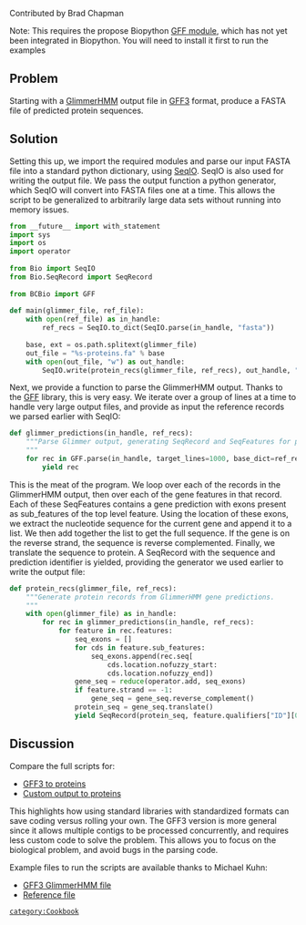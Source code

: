 Contributed by Brad Chapman

Note: This requires the propose Biopython [http://github.com/chapmanb/bcbb/tree/master/gff/ GFF module], which has not yet been integrated in Biopython. You will need to install it first to run the examples

== Problem ==

Starting with a [http://www.cbcb.umd.edu/software/GlimmerHMM/ GlimmerHMM] output file in [http://www.sequenceontology.org/gff3.shtml GFF3] format, produce a FASTA file of predicted protein sequences.

== Solution ==

Setting this up, we import the required modules and parse our input FASTA file into a standard python dictionary, using [http://www.biopython.org/wiki/SeqIO SeqIO]. SeqIO is also used for writing the output file. We pass the output function a python generator, which SeqIO will convert into FASTA files one at a time. This allows the script to be generalized to arbitrarily large data sets without running into memory issues.

<source lang=Python>
from __future__ import with_statement
import sys
import os
import operator
 
from Bio import SeqIO
from Bio.SeqRecord import SeqRecord
 
from BCBio import GFF
 
def main(glimmer_file, ref_file):
    with open(ref_file) as in_handle:
        ref_recs = SeqIO.to_dict(SeqIO.parse(in_handle, "fasta"))
 
    base, ext = os.path.splitext(glimmer_file)
    out_file = "%s-proteins.fa" % base
    with open(out_file, "w") as out_handle:
        SeqIO.write(protein_recs(glimmer_file, ref_recs), out_handle, "fasta")
</source>

Next, we provide a function to parse the GlimmerHMM output. Thanks to the [http://www.biopython.org/wiki/GFF_Parsing GFF] library, this is very easy. We iterate over a group of lines at a time to handle very large output files, and provide as input the reference records we parsed earlier with SeqIO:

<source lang=Python>
def glimmer_predictions(in_handle, ref_recs):
    """Parse Glimmer output, generating SeqRecord and SeqFeatures for predictions
    """
    for rec in GFF.parse(in_handle, target_lines=1000, base_dict=ref_recs):
        yield rec
</source>

This is the meat of the program. We loop over each of the records in the GlimmerHMM output, then over each of the gene features in that record. Each of these SeqFeatures contains a gene prediction with exons present as sub_features of the top level feature. Using the location of these exons, we extract the nucleotide sequence for the current gene and append it to a list. We then add together the list to get the full sequence. If the gene is on the reverse strand, the sequence is reverse complemented. Finally, we translate the sequence to protein. A SeqRecord with the sequence and prediction identifier is yielded, providing the generator we used earlier to write the output file:

<source lang=Python>
def protein_recs(glimmer_file, ref_recs):
    """Generate protein records from GlimmerHMM gene predictions.
    """
    with open(glimmer_file) as in_handle:
        for rec in glimmer_predictions(in_handle, ref_recs):
            for feature in rec.features:
                seq_exons = []
                for cds in feature.sub_features:
                    seq_exons.append(rec.seq[
                        cds.location.nofuzzy_start:
                        cds.location.nofuzzy_end])
                gene_seq = reduce(operator.add, seq_exons)
                if feature.strand == -1:
                    gene_seq = gene_seq.reverse_complement()
                protein_seq = gene_seq.translate()
                yield SeqRecord(protein_seq, feature.qualifiers["ID"][0], "", "")
</source>

== Discussion ==

Compare the full scripts for:

* [http://github.com/chapmanb/bcbb/blob/master/biopython/glimmergff_to_proteins.py GFF3 to proteins]
* [http://github.com/chapmanb/bcbb/blob/master/biopython/glimmer_to_proteins.py Custom output to proteins]

This highlights how using standard libraries with standardized formats can save coding versus rolling your own. The GFF3 version is more general since it allows multiple contigs to be processed concurrently, and requires less custom code to solve the problem. This allows you to focus on the biological problem, and avoid bugs in the parsing code.

Example files to run the scripts are available thanks to Michael Kuhn:

* [http://github.com/chapmanb/bcbb/blob/master/biopython/glimmer.gff GFF3 GlimmerHMM file]
* [http://github.com/chapmanb/bcbb/blob/master/biopython/ref.fa Reference file]

 [[category:Cookbook]]